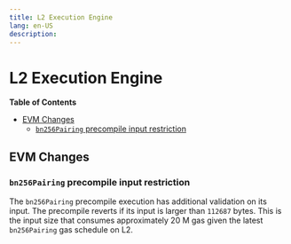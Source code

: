 ```yaml
---
title: L2 Execution Engine
lang: en-US
description: 
---
```


# L2 Execution Engine

<!-- START doctoc generated TOC please keep comment here to allow auto update -->
<!-- DON'T EDIT THIS SECTION, INSTEAD RE-RUN doctoc TO UPDATE -->
**Table of Contents**

- [EVM Changes](#evm-changes)
  - [`bn256Pairing` precompile input restriction](#bn256pairing-precompile-input-restriction)

<!-- END doctoc generated TOC please keep comment here to allow auto update -->

## EVM Changes

### `bn256Pairing` precompile input restriction

The `bn256Pairing` precompile execution has additional validation on its input.
The precompile reverts if its input is larger than `112687` bytes.
This is the input size that consumes approximately 20 M gas given the latest `bn256Pairing` gas schedule on L2.

